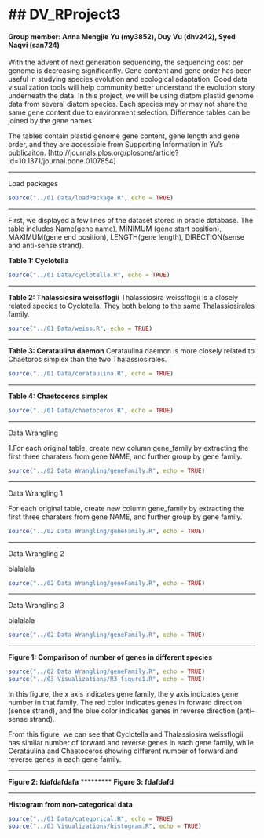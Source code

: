 ## DV_RProject3
========================================================
#### Group member: Anna Mengjie Yu (my3852),  Duy Vu (dhv242),  Syed Naqvi (san724)

With the advent of next generation sequencing, the sequencing cost per genome is decreasing significantly. Gene content and gene order has been useful in studying species evolution and ecological adaptation. Good data visualization tools will help community better understand the evolution story underneath the data. In this project, we will be using diatom plastid genome data from several diatom species. Each species may or may not share the same gene content due to environment selection. Difference tables can be joined by the gene names.

The tables contain plastid genome gene content, gene length and gene order, and they are accessible from Supporting Information in Yu's publicaiton. [http://journals.plos.org/plosone/article?id=10.1371/journal.pone.0107854]

*********
Load packages

```r
source("../01 Data/loadPackage.R", echo = TRUE)
```

*********
First, we displayed a few lines of the dataset stored in oracle database. The table includes Name(gene name), MINIMUM (gene start position), MAXIMUM(gene end position), LENGTH(gene length), DIRECTION(sense and anti-sense strand).

**Table 1: Cyclotella**
```r
source("../01 Data/cyclotella.R", echo = TRUE)
```

*********
**Table 2: Thalassiosira weissflogii**
Thalassiosira weissflogii is a closely related species to Cyclotella. They both belong to the same Thalassiosirales family.

```r
source("../01 Data/weiss.R", echo = TRUE)
```

*********
**Table 3: Cerataulina daemon**
Cerataulina daemon is more closely related to Chaetoros simplex than the two Thalassiosirales.
```r
source("../01 Data/cerataulina.R", echo = TRUE)
```

*********
**Table 4: Chaetoceros simplex**
```r
source("../01 Data/chaetoceros.R", echo = TRUE)
```

*********
 Data Wrangling 
 
 1.For each original table, create new column gene_family by extracting the first three charaters from gene NAME, and further group by gene family.
```r
source("../02 Data Wrangling/geneFamily.R", echo = TRUE)
```
 *********
 Data Wrangling 1
 
 For each original table, create new column gene_family by extracting the first three charaters from gene NAME, and further group by gene family.
```r
source("../02 Data Wrangling/geneFamily.R", echo = TRUE)
```
*********
 Data Wrangling 2
 
blalalala
```r
source("../02 Data Wrangling/geneFamily.R", echo = TRUE)
```
*********
 Data Wrangling 3
 
blalalala
```r
source("../02 Data Wrangling/geneFamily.R", echo = TRUE)
```
 
 *********
 **Figure 1: Comparison of number of genes in different species**
```r
source("../02 Data Wrangling/geneFamily.R", echo = TRUE)
source("../03 Visualizations/R3_figure1.R", echo = TRUE)
```
In this figure, the x axis indicates gene family, the y axis indicates gene number in that family. The red color indicates genes in forward direction (sense strand), and the blue color indicates genes in reverse direction (anti-sense strand).

From this figure, we can see that Cyclotella and Thalassiosira weissflogii has similar number of forward and reverse genes in each gene family, while Cerataulina and Chaetoceros showing different number of forward and reverse genes in each gene family. 

*********
**Figure 2:       fdafdafdafa**
*********
**Figure 3:     fdafdafd**

*********
**Histogram from non-categorical data**
```r
source("../01 Data/categorical.R", echo = TRUE)
source("../03 Visualizations/histogram.R", echo = TRUE)
```

